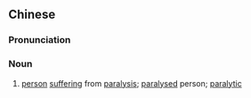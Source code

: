 {{also|瘫子}}
==Chinese==
{{zh-forms|s=瘫子}}

===Pronunciation===
{{zh-pron
|m=tānzi
|cat=n
}}

===Noun===
{{zh-noun}}

# [[person]] [[suffering]] from [[paralysis]]; [[paralysed]] person; [[paralytic]]